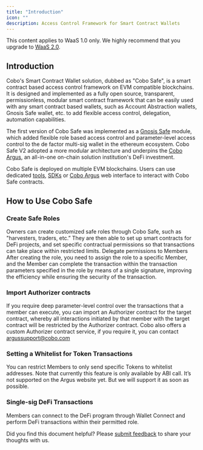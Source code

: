 ```yaml
---
title: "Introduction"
icon: ""
description: Access Control Framework for Smart Contract Wallets
---
```

<Note>This content applies to WaaS 1.0 only. We highly recommend that you upgrade to [WaaS 2.0](https://www.cobo.com/developers/v2/guides/overview/introduction).</Note>

## Introduction

Cobo's Smart Contract Wallet solution, dubbed as "Cobo Safe", is a smart
contract based access control framework on EVM compatible blockchains. It is
designed and implemented as a fully open source, transparent, permissionless,
modular smart contract framework that can be easily used with any smart
contract based wallets, such as Account Abstraction wallets, Gnosis Safe
wallet, etc. to add flexible access control, delegation, automation
capabilities.

The first version of Cobo Safe was implemented as a [Gnosis
Safe](https://safe.global/) module, which added flexible role based access
control and parameter-level access control to the de factor multi-sig wallet in
the ethereum ecosystem. Cobo Safe V2 adopted a more modular architecture and
underpins the [Cobo Argus](/v1/overview/smart-contract-wallet/coboargus), an all-in-one on-chain solution
institution's DeFi investment.

Cobo Safe is deployed on multiple EVM blockchains. Users can use dedicated
[tools](/v1/sdks-and-tools/tools/pycobosafe), [SDKs](/v1/sdks-and-tools/sdks/cobo-safe/python) or [Cobo Argus](/v1/overview/smart-contract-wallet/coboargus) web interface to
interact with Cobo Safe contracts.

## How to Use Cobo Safe

### Create Safe Roles

Owners can create customized safe roles through Cobo Safe, such as "harvesters, traders, etc.” They are then able to set up smart contracts for DeFi projects, and set specific contractual permissions so that transactions can take place within restricted limits.
Delegate permissions to Members
After creating the role, you need to assign the role to a specific Member, and the Member can complete the transaction within the transaction parameters specified in the role by means of a single signature, improving the efficiency while ensuring the security of the transaction.

### Import Authorizer contracts

If you require deep parameter-level control over the transactions that a member can execute, you can import an Authorizer contract for the target contract, whereby all interactions initiated by that member with the target contract will be restricted by the Authorizer contract.
Cobo also offers a custom Authorizer contract service, if you require it, you can contact argussupport@cobo.com

### Setting a Whitelist for Token Transactions

You can restrict Members to only send specific Tokens to whitelist addresses.
Note that currently this feature is only available by ABI call. It’s not supported on the Argus website yet. But we will support it as soon as possible.

### Single-sig DeFi Transactions

Members can connect to the DeFi program through Wallet Connect and perform DeFi transactions within their permitted role.

<Tip>Did you find this document helpful? Please [submit feedback](https://forms.zohopublic.com/cobo/form/DocumentFeedbackForm/formperma/QvLOhxJv1_JMsJ-1dleZ8Itb_7rzN-LtgvsDdxosoVI) to share your thoughts with us.</Tip>